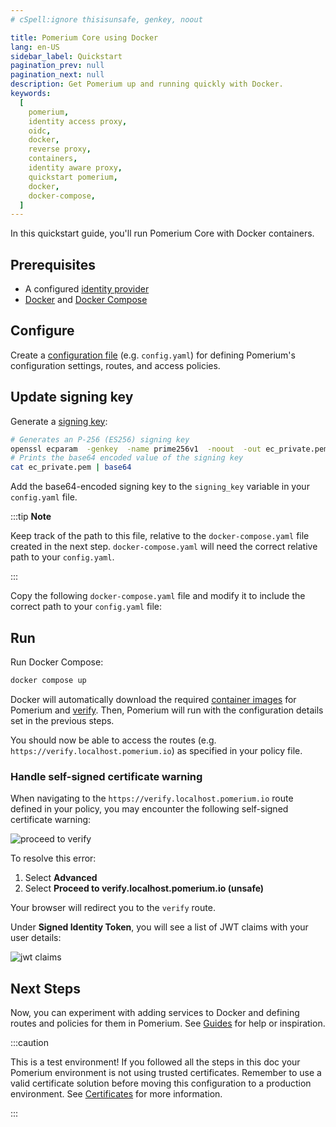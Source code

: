 ```yaml
---
# cSpell:ignore thisisunsafe, genkey, noout

title: Pomerium Core using Docker
lang: en-US
sidebar_label: Quickstart
pagination_prev: null
pagination_next: null
description: Get Pomerium up and running quickly with Docker.
keywords:
  [
    pomerium,
    identity access proxy,
    oidc,
    docker,
    reverse proxy,
    containers,
    identity aware proxy,
    quickstart pomerium,
    docker,
    docker-compose,
  ]
---
```



In this quickstart guide, you'll run Pomerium Core with Docker containers.

## Prerequisites

- A configured [identity provider]
- [Docker] and [Docker Compose]

## Configure

Create a [configuration file] (e.g. `config.yaml`) for defining Pomerium's configuration settings, routes, and access policies.

<ConfigDocker />

## Update signing key

Generate a [signing key](/docs/reference/signing-key):

```bash
# Generates an P-256 (ES256) signing key
openssl ecparam  -genkey  -name prime256v1  -noout  -out ec_private.pem
# Prints the base64 encoded value of the signing key
cat ec_private.pem | base64
```

Add the base64-encoded signing key to the `signing_key` variable in your `config.yaml` file.

:::tip **Note**

Keep track of the path to this file, relative to the `docker-compose.yaml` file created in the next step. `docker-compose.yaml` will need the correct relative path to your `config.yaml`.

:::

Copy the following `docker-compose.yaml` file and modify it to include the correct path to your `config.yaml` file:

<DockerCompose />

## Run

Run Docker Compose:

```bash
docker compose up
```

Docker will automatically download the required [container images] for Pomerium and [verify]. Then, Pomerium will run with the configuration details set in the previous steps.

You should now be able to access the routes (e.g. `https://verify.localhost.pomerium.io`) as specified in your policy file.

### Handle self-signed certificate warning

When navigating to the `https://verify.localhost.pomerium.io` route defined in your policy, you may encounter the following self-signed certificate warning:

![proceed to verify](./img/quickstart/pomerium-proceed-to-verify.png)

To resolve this error:

1. Select **Advanced**
2. Select **Proceed to verify.localhost.pomerium.io (unsafe)**

Your browser will redirect you to the `verify` route.

Under **Signed Identity Token**, you will see a list of JWT claims with your user details:

![jwt claims](./img/quickstart/jwt-claims.png)

## Next Steps

Now, you can experiment with adding services to Docker and defining routes and policies for them in Pomerium. See [Guides](/docs/guides) for help or inspiration.

:::caution

This is a test environment! If you followed all the steps in this doc your Pomerium environment is not using trusted certificates. Remember to use a valid certificate solution before moving this configuration to a production environment. See [Certificates][tls certificates] for more information.

:::

[configuration file]: /docs/reference
[container images]: https://hub.docker.com/r/pomerium/pomerium
[docker]: https://docs.docker.com/install/
[docker compose]: https://docs.docker.com/compose/install/
[verify]: https://verify.pomerium.com/
[identity provider]: /docs/identity-providers
[tls certificates]: /docs/concepts/certificates
[fqdn]: https://en.wikipedia.org/wiki/Fully_qualified_domain_name
[mkcert]: https://github.com/FiloSottile/mkcert
[self-signed wildcard certificate]: /docs/concepts/certificates#self-signed-wildcard-certificate
